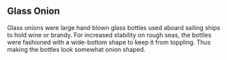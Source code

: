 ==Glass Onion==

Glass onions were large hand blown glass bottles used aboard sailing ships to hold wine or brandy. 
For increased stability on rough seas, the bottles were fashioned with a wide-bottom shape to 
keep it from toppling. Thus making the bottles look somewhat onion shaped.

{{stub}}